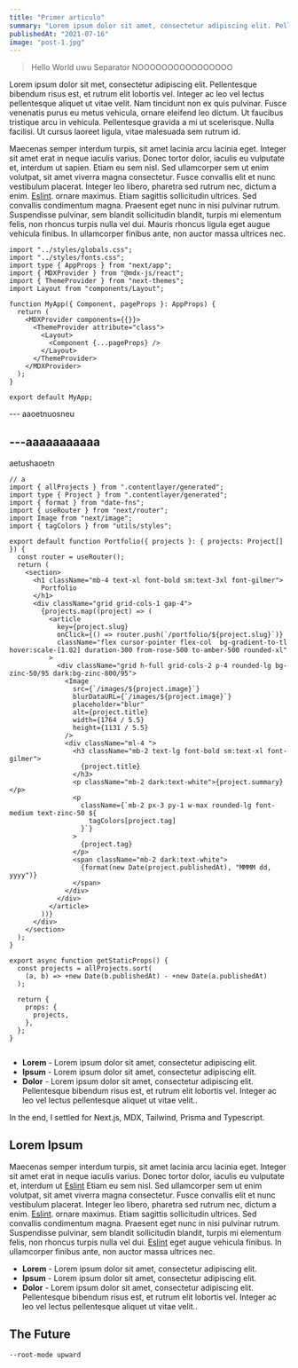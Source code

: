 ```yaml
---
title: "Primer articulo"
summary: "Lorem ipsum dolor sit amet, consectetur adipiscing elit. Pellentesque bibendum risus est, et rutrum elit lobortis vel."
publishedAt: "2021-07-16"
image: "post-1.jpg"
---
```


> Hello World uwu
> Separator
> NOOOOOOOOOOOOOOOO

Lorem ipsum dolor sit met, consectetur adipiscing elit. Pellentesque bibendum risus est, et rutrum elit lobortis vel. Integer ac leo vel lectus pellentesque aliquet ut vitae velit. Nam tincidunt non ex quis pulvinar. Fusce venenatis purus eu metus vehicula, ornare eleifend leo dictum. Ut faucibus tristique arcu in vehicula. Pellentesque gravida a mi ut scelerisque. Nulla facilisi. Ut cursus laoreet ligula, vitae malesuada sem rutrum id.

Maecenas semper interdum turpis, sit amet lacinia arcu lacinia eget. Integer sit amet erat in neque iaculis varius. Donec tortor dolor, iaculis eu vulputate et, interdum ut sapien. Etiam eu sem nisl. Sed ullamcorper sem ut enim volutpat, sit amet viverra magna consectetur. Fusce convallis elit et nunc vestibulum placerat. Integer leo libero, pharetra sed rutrum nec, dictum a enim. [Eslint](https://www.google.com). ornare maximus. Etiam sagittis sollicitudin ultrices. Sed convallis condimentum magna. Praesent eget nunc in nisi pulvinar rutrum. Suspendisse pulvinar, sem blandit sollicitudin blandit, turpis mi elementum felis, non rhoncus turpis nulla vel dui. Mauris rhoncus ligula eget augue vehicula finibus. In ullamcorper finibus ante, non auctor massa ultrices nec.

```tsx:pages/api/index.tsx {1,3-4} showLineNumbers
import "../styles/globals.css";
import "../styles/fonts.css";
import type { AppProps } from "next/app";
import { MDXProvider } from "@mdx-js/react";
import { ThemeProvider } from "next-themes";
import Layout from "components/Layout";

function MyApp({ Component, pageProps }: AppProps) {
  return (
    <MDXProvider components={{}}>
      <ThemeProvider attribute="class">
        <Layout>
          <Component {...pageProps} />
        </Layout>
      </ThemeProvider>
    </MDXProvider>
  );
}

export default MyApp;
```

--- aaoetnuosneu

## ---aaaaaaaaaaa

aetushaoetn

```tsx:lib/index.tsx showLineNumbers
// a
import { allProjects } from ".contentlayer/generated";
import type { Project } from ".contentlayer/generated";
import { format } from "date-fns";
import { useRouter } from "next/router";
import Image from "next/image";
import { tagColors } from "utils/styles";

export default function Portfolio({ projects }: { projects: Project[] }) {
  const router = useRouter();
  return (
    <section>
      <h1 className="mb-4 text-xl font-bold sm:text-3xl font-gilmer">
        Portfolio
      </h1>
      <div className="grid grid-cols-1 gap-4">
        {projects.map((project) => (
          <article
            key={project.slug}
            onClick={() => router.push(`/portfolio/${project.slug}`)}
            className="flex cursor-pointer flex-col  bg-gradient-to-tl hover:scale-[1.02] duration-300 from-rose-500 to-amber-500 rounded-xl"
          >
            <div className="grid h-full grid-cols-2 p-4 rounded-lg bg-zinc-50/95 dark:bg-zinc-800/95">
              <Image
                src={`/images/${project.image}`}
                blurDataURL={`/images/${project.image}`}
                placeholder="blur"
                alt={project.title}
                width={1764 / 5.5}
                height={1131 / 5.5}
              />
              <div className="ml-4 ">
                <h3 className="mb-2 text-lg font-bold sm:text-xl font-gilmer">
                  {project.title}
                </h3>
                <p className="mb-2 dark:text-white">{project.summary}</p>
                <p
                  className={`mb-2 px-3 py-1 w-max rounded-lg font-medium text-zinc-50 ${
                    tagColors[project.tag]
                  }`}
                >
                  {project.tag}
                </p>
                <span className="mb-2 dark:text-white">
                  {format(new Date(project.publishedAt), "MMMM dd, yyyy")}
                </span>
              </div>
            </div>
          </article>
        ))}
      </div>
    </section>
  );
}

export async function getStaticProps() {
  const projects = allProjects.sort(
    (a, b) => +new Date(b.publishedAt) - +new Date(a.publishedAt)
  );

  return {
    props: {
      projects,
    },
  };
}


```

- **Lorem** - Lorem ipsum dolor sit amet, consectetur adipiscing elit.
- **Ipsum** - Lorem ipsum dolor sit amet, consectetur adipiscing elit.
- **Dolor** - Lorem ipsum dolor sit amet, consectetur adipiscing elit. Pellentesque bibendum risus est, et rutrum elit lobortis vel. Integer ac leo vel lectus pellentesque aliquet ut vitae velit..

In the end, I settled for Next.js, MDX, Tailwind, Prisma and Typescript.

## Lorem Ipsum

Maecenas semper interdum turpis, sit amet lacinia arcu lacinia eget. Integer sit amet erat in neque iaculis varius. Donec tortor dolor, iaculis eu vulputate et, interdum ut [Eslint](https://www.google.com) Etiam eu sem nisl. Sed ullamcorper sem ut enim volutpat, sit amet viverra magna consectetur. Fusce convallis elit et nunc vestibulum placerat. Integer leo libero, pharetra sed rutrum nec, dictum a enim. [Eslint](https://www.google.com). ornare maximus. Etiam sagittis sollicitudin ultrices. Sed convallis condimentum magna. Praesent eget nunc in nisi pulvinar rutrum. Suspendisse pulvinar, sem blandit sollicitudin blandit, turpis mi elementum felis, non rhoncus turpis nulla vel dui. [Eslint](https://www.google.com) eget augue vehicula finibus. In ullamcorper finibus ante, non auctor massa ultrices nec.

- **Lorem** - Lorem ipsum dolor sit amet, consectetur adipiscing elit.
- **Ipsum** - Lorem ipsum dolor sit amet, consectetur adipiscing elit.
- **Dolor** - Lorem ipsum dolor sit amet, consectetur adipiscing elit. Pellentesque bibendum risus est, et rutrum elit lobortis vel. Integer ac leo vel lectus pellentesque aliquet ut vitae velit..

## The Future

`--root-mode upward`

